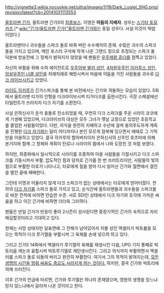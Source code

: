 http://vignette3.wikia.nocookie.net/ultra/images/1/19/Dark_Lugiel_SHG.png/revision/latest?cb=20141031113553

[[울트라맨 긴가]], 울트라맨 긴가S의 [[최종보스]]. 이명은 '''어둠의 지배자'''. 성우는 [[스기타 토모카즈]].[* [[wiki:"긴가(울트라맨 긴가)"울트라맨 긴가]]와는 동일 성우다. 사실 이것이 떡밥이었다.]

울트라맨이나 괴수들을 스파크 돌로 바꿔 버린 수수께끼의 존재. 수많은 괴수의 스파크 돌을 가지고 있으며, 메인 포스터 구석에 작게 나온 그랜드 킹으로 추정되는 스파크 돌 덕분에 방송전에 그 정체가 밝혀지지 않았을 때 팬들은 [[우주제왕 쥬다]]를 점찍고 있었다. 

자신의 부활을 위해 수하 에이전트로 [[우주어부 벌키 성인]], [[4차원우주인 이카루스 성인]], [[암살우주인 너클 성인]]을 차례차례로 해방시켜서 마음에 어둠을 가진 사람들을 괴수로 [[다크 라이브]]시키고 있었다. 

[[라이도 히카루]]가 긴가스파크를 통해 본 비전에서는 긴가와 격돌하는 모습이 있었다. 5화에서 울트라맨 티가의 인형을 다크라이브시켜 티가다크를 출현시킨다. 극장 스페셜에선 타일런트가 쓰러지자 다크 자기를 소환한다. 

사실 은하신사가 운석 충돌로 전소되었을 때, 우연히 다크 스파크를 주운 시라이 쿄코에게 기생해 있었으며, 다크라이브의 대상은 모두 그녀가 옛날 교장으로 있었던 초등학교를 졸업한 사람들이었다. 다만, 의식을 완전히 지배하고 수년에 걸쳐 용의주도하게 계획을 진행한 [[다크 자기]]와는 달리 어디까지나 본인 모르게 잠복해 있으면서 때때로 그 기억만을 이용하고 있었다. 결국 히카루의 할아버지이자 은하신사의 신주인 호츠마에 의해 본거지와 함께 그 정체와 계획이 탄로나 시라이의 몸에서 나와 도망친 것 처럼 보였다.

하지만, 최종화에서 일시적으로 시라이를 조종하여 마을 사람들을 기절시키고 다크 스파크를 기동시켜서 부활. 압도적인 힘과 덩치로 긴가를 한 번 쓰러트리지만, 사람들의 빛의 힘으로 부활한 타로가 나타나고, 타로에게 힘을 받아 다시 일어선 긴가와 월면에서 결전을 벌인 끝에 패배한다.

그런데 이명과 어울리지 않게 다크 스파크가 없는 상태에서는 타로에게 얻어터졌다. 천하의 [[다크 자기]]를 스파크 돌로 가지고 있고, 순식간에 울트라맨들과 괴수들을 스파크돌로 바꾼 전적에 비하면 안습한 수준. 서로 SDI인 상태에서 다크 자기와 호각에 가까운 싸움을 하고 이긴 긴가에 비하면 더더욱 그러하다.

팬들은 만일 긴가가 반응이 좋아 2시즌이 성사된다면 중장기적인 긴가의 숙적으로 자리매김할것이라고 기대하고 있다.

현재는 사망 상태지만 달표면에 그 잔해가 남아있어서 치불 성인 엑셀러가 빅토륨을 모으는 목적이 다크 루기엘을 부활시켜 그 육체를 손에 넣으려 하고 있다.

그리고 긴가S 14화에서 엑셀러가 루기엘의 육체를 재생시킨 다음, UPG 기지 통째로 빅토리움 캐논과 융합시켜 빅토루기엘로 재탄생시킨다. 그리고 의식까지 부활하면서 엑셀러를 스파크 돌로 되돌려 버리고 완전히 부활한다. 여기서 그의 목적이 밝혀지는데, [[우치하 마다라|모든 생명의 시간을 멈춰 싸움도 증오도 사라지게 하는 것이다.]] 하지만, 결국 긴가와 빅토리에 의해 쓰러진다.

이후 긴가의 언급에 따르면, 긴가와 루기엘은 하나의 존재였으며, 영원의 생명을 믿느냐 믿지 않느냐에서 갈라져 나온 것이라고 한다.
